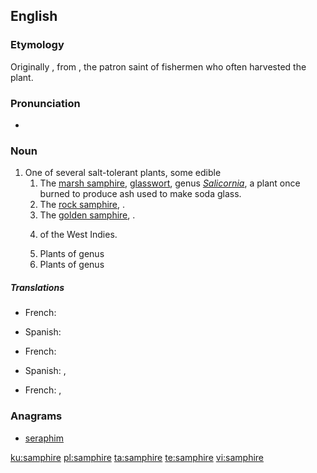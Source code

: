 ==English==
{{wikipedia}}

===Etymology===
Originally {{term|sampiere}}, from {{etyl|fr|en}} {{term|Saint Pierre|lang=fr}}, the patron saint of fishermen who often harvested the plant.

===Pronunciation===
* {{a|UK}} {{IPA|/sæm.ˈfaɪ.ə(ɹ)/|/sæm.ˈfə(ɹ)/}}

===Noun===
{{en-noun}}

# One of several salt-tolerant plants, some edible
## The [[marsh samphire]], [[glasswort]], genus ''[[Salicornia]]'', a plant once burned to produce ash used to make soda glass.
## The [[rock samphire]], {{taxlink|Crithmum maritimum|species}}.
## The [[golden samphire]], {{taxlink|Inula crithmoides|species}}.
## {{taxlink|Borrichia arborescens|species}} of the West Indies.
## Plants of genus {{taxlink|Sarcocornia|genus}}
## Plants of genus {{taxlink|Tecticornia|genus}}

=====Translations=====
{{trans-top|marsh samphire}}
* French: {{t+|fr|salicorne|f}}
{{trans-mid}}
* Spanish: {{t+|es|salicornia|f}}
{{trans-bottom}}

{{trans-top|rock samphire}}
* French: {{t+|fr|criste marine|f}}
{{trans-mid}}
* Spanish: {{t+|es|hinojo marino|m}}, {{t+|es|perejil marino|m}}
{{trans-bottom}}

{{trans-top|golden samphire}}
* French: {{t+|fr|inule fausse criste|f}}, {{t+|fr|inule perce-pierre|f}}
{{trans-mid}}
{{trans-bottom}}

===Anagrams===
* [[seraphim#English|seraphim]]

[[ku:samphire]]
[[pl:samphire]]
[[ta:samphire]]
[[te:samphire]]
[[vi:samphire]]